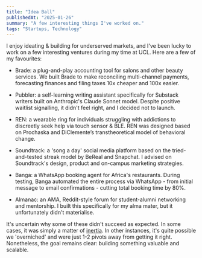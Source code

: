```yaml
---
title: "Idea Ball"
publishedAt: "2025-01-26"
summary: "A few interesting things I've worked on."
tags: "Startups, Technology"
---
```


I enjoy ideating & building for underserved markets, and I've been lucky to work on a few interesting ventures during my time at UCL. Here are a few of my favourites:

*   Brade: a plug-and-play accounting tool for salons and other beauty services. We built Brade to make reconciling multi-channel payments, forecasting finances and filing taxes 10x cheaper and 100x easier.
    
*   Pubbler: a self-learning writing assistant specifically for Substack writers built on Anthropic's Claude Sonnet model. Despite positive waitlist signalling, it didn't feel right, and I decided not to launch.
    
*   REN: a wearable ring for individuals struggling with addictions to discreetly seek help via touch sensor & BLE. REN was designed based on Prochaska and DiClemente’s transtheoretical model of behavioral change.
    
*   Soundtrack: a 'song a day' social media platform based on the tried-and-tested streak model by BeReal and Snapchat. I advised on Soundtrack's design, product and on-campus marketing strategies.
    
*   Banga: a WhatsApp booking agent for Africa's restaurants. During testing, Banga automated the entire process via WhatsApp - from initial message to email confirmations - cutting total booking time by 80%.
    
*   Almanac: an AMA, Reddit-style forum for student-alumni networking and mentorship. I built this specifically for my alma mater, but it unfortunately didn't materialise.
    

It's uncertain why some of these didn't succeed as expected. In some cases, it was simply a matter of [inertia](https://adejuyigbe.com/blog/inertia). In other instances, it's quite possible we 'overniched' and were just 1-2 pivots away from getting it right. Nonetheless, the goal remains clear: building something valuable and scalable.
